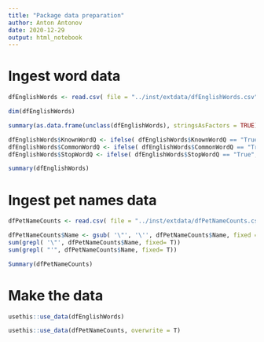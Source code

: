 ```yaml
---
title: "Package data preparation"
author: Anton Antonov
date: 2020-12-29
output: html_notebook
---
```


# Ingest word data

```r
dfEnglishWords <- read.csv( file = "../inst/extdata/dfEnglishWords.csv", stringsAsFactors = FALSE)
```

```r
dim(dfEnglishWords)
```

```r
summary(as.data.frame(unclass(dfEnglishWords), stringsAsFactors = TRUE))
```

```r
dfEnglishWords$KnownWordQ <- ifelse( dfEnglishWords$KnownWordQ == "True", TRUE, FALSE)
dfEnglishWords$CommonWordQ <- ifelse( dfEnglishWords$CommonWordQ == "True", TRUE, FALSE)
dfEnglishWords$StopWordQ <- ifelse( dfEnglishWords$StopWordQ == "True", TRUE, FALSE)
```

```r
summary(dfEnglishWords)
```


# Ingest pet names data

```r
dfPetNameCounts <- read.csv( file = "../inst/extdata/dfPetNameCounts.csv", stringsAsFactors = FALSE)
```

```r
dfPetNameCounts$Name <- gsub( '\"', '\'', dfPetNameCounts$Name, fixed = F) 
sum(grepl( '\"', dfPetNameCounts$Name, fixed= T))
sum(grepl( "'", dfPetNameCounts$Name, fixed= T))
```

```r
Summary(dfPetNameCounts)
```



# Make the data

```r
usethis::use_data(dfEnglishWords)
```


```r
usethis::use_data(dfPetNameCounts, overwrite = T)
```
